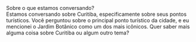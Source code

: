 <div className="chat-container">
  <div className="chat-message user">
    <div className="chat-avatar user"></div>
    <div className="chat-content">
      Sobre o que estamos conversando?
    </div>
  </div>
  
  <div className="chat-message assistant">
    <div className="chat-avatar assistant"></div>
    <div className="chat-content">
      Estamos conversando sobre Curitiba, especificamente sobre seus pontos turísticos. Você perguntou sobre o principal ponto turístico da cidade, e eu mencionei o Jardim Botânico como um dos mais icônicos. Quer saber mais alguma coisa sobre Curitiba ou algum outro tema?
    </div>
  </div>
</div>